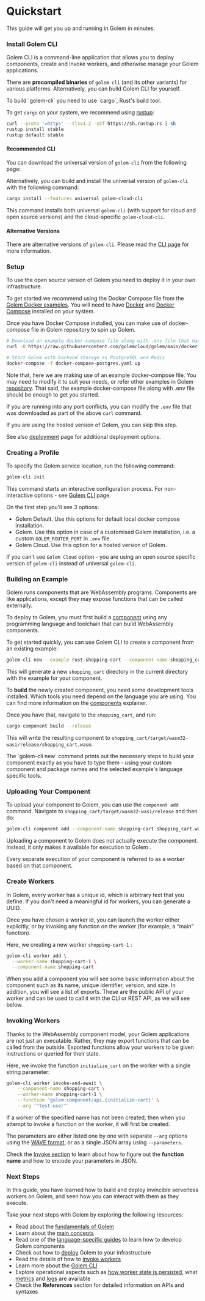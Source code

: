 
# Quickstart

This guide will get you up and running in Golem in minutes.

### Install Golem CLI

Golem CLI is a command-line application that allows you to deploy components,
create and invoke workers, and otherwise manage your Golem applications.

There are **precompiled binaries** of `golem-cli` (and its other variants) for
various platforms. Alternatively, you can build Golem CLI for yourself.

<Callout type="info">
To build `golem-cli` you need to use `cargo`, Rust's build tool.

To get `cargo` on your system, we recommend using [rustup](https://rustup.rs/):

```bash filename="Terminal" copy
curl --proto '=https' --tlsv1.2 -sSf https://sh.rustup.rs | sh
rustup install stable
rustup default stable
```

</Callout>

#### Recommended CLI

You can download the universal version of `golem-cli` from the following page:

<Cards num={1}>
  <Card
    title="Golem Cloud Releases"
    href="https://github.com/golemcloud/golem-cloud-releases/releases"
  />
</Cards>

Alternatively, you can build and install the universal version of `golem-cli`
with the following command:

```bash filename="Terminal" copy
cargo install --features universal golem-cloud-cli
```

This command installs both universal `golem-cli` (with support for cloud and
open source versions) and the cloud-specific `golem-cloud-cli`.

#### Alternative Versions

There are alternative versions of `golem-cli`. Please read the [CLI page](/docs/cli) for more information.

### Setup

To use the open source version of Golem you need to deploy it in your own infrastructure.

To get started we recommend using the Docker Compose file from the [Golem Docker examples](https://github.com/golemcloud/golem/blob/main/docker-examples/docker-compose-.yaml). You will need to have [Docker](https://docs.docker.com/get-docker/) and [Docker Compose](https://docs.docker.com/compose/install/) installed on your system.

Once you have Docker Compose installed, you can make use of docker-compose file in Golem repository to spin up Golem.

```bash filename="Terminal" copy
# Download an example docker-compose file along with .env file that has a few common configurations
curl -O https://raw.githubusercontent.com/golemcloud/golem/main/docker-examples/docker-compose-postgres.yaml -O  https://raw.githubusercontent.com/golemcloud/golem/main/docker-examples/.env

# Start Golem with backend storage as PostgreSQL and Redis
docker-compose -f docker-compose-postgres.yaml up
```

Note that, here we are making use of an example docker-compose file. You may
need to modify it to suit your needs, or refer other examples in Golem
[repository](https://github.com/golemcloud/golem/tree/main/docker-examples).
That said, the example docker-compose file along with .env file should be enough
to get you started.

If you are running into any port conflicts, you can modify the `.env` file that
was downloaded as part of the above `curl` command.

<Callout type="info">If you are using the hosted version of Golem, you can skip this step.</Callout>

See also [deployment](/docs/deploy.mdx) page for additional deployment
options.

### Creating a Profile

To specify the Golem service location, run the following command:

```bash filename="Terminal" copy
golem-cli init
```

This command starts an interactive configuration process. For non-interactive options - see [Golem CLI](/docs/cli) page.

On the first step you'll see 3 options:

- Golem Default. Use this options for default local docker compose installation.
- Golem. Use this option in case of a customised Golem installation, i.e. a custom `GOLEM_ROUTER_PORT` in `.env` file.
- Golem Cloud. Use this option for a hosted version of Golem.

If you can't see `Golem Cloud` option - you are using an open source specific version of `golem-cli` instead of universal `golem-cli`.

### Building an Example

Golem runs components that are WebAssembly programs. Components are like
applications, except they may expose functions that can be called externally.

To deploy to Golem, you must first build a [component](/docs/concepts/components)
using any programming language and toolchain that can build WebAssembly
components.

To get started quickly, you can use Golem CLI to create a component from an
existing example:

```bash filename="Terminal" copy
golem-cli new --example rust-shopping-cart --component-name shopping_cart
```

This will generate a new `shopping_cart` directory in the current directory with
the example for your component.

To **build** the newly created component, you need some development tools
installed. Which tools you need depend on the language you are using. You can
find more information on the [components](/docs/concepts/components) explainer.

Once you have that, navigate to the `shopping_cart`, and run:

```bash filename="Terminal" copy
cargo component build --release
```

This will write the resulting component to `shopping_cart/target/wasm32-wasi/release/shopping_cart.wasm`.

<Callout>
  The `golem-cli new` command prints out the necessary steps to build your component exactly as you
  have to type them - using your custom component and package names and the selected example's
  language specific tools.
</Callout>

### Uploading Your Component

To upload your component to Golem, you can use the `component add` command. Navigate to `shopping_cart/target/wasm32-wasi/release` and then do:

```bash filename="Terminal" copy
golem-cli component add --component-name shopping-cart shopping_cart.wasm
```

Uploading a component to Golem does not actually execute the component. Instead, it only makes it available for execution to Golem
.

Every separate execution of your component is referred to as a _worker_ based on that component.

### Create Workers

In Golem, every worker has a unique id, which is arbitrary text that you define. If you don't need a meaningful id for workers, you can generate a UUID.

Once you have chosen a worker id, you can launch the worker either explicitly, or by invoking any function on the worker (for example, a “main” function).

Here, we creating a new worker `shopping-cart-1` :

```bash filename="Terminal" copy
golem-cli worker add \
  --worker-name shopping-cart-1 \
  --component-name shopping-cart
```

When you add a component you will see some basic information about the component such as its name, unique identifier, version, and size. In addition, you will see a list of exports. These are the public API of your worker and can be used to call it with the CLI or REST API, as we will see below.

### Invoking Workers

Thanks to the WebAssembly component model, your Golem applications are not just an executable. Rather, they may export functions that can be called from the outside. Exported functions allow your workers to be given instructions or queried for their state.

Here, we invoke the function `initialize_cart` on the worker with a single string parameter:

```bash filename="Terminal" copy
golem-cli worker invoke-and-await \
    --component-name shopping-cart \
    --worker-name shopping-cart-1 \
    --function 'golem:component/api.{initialize-cart}' \
    --arg '"test-user"'
```

If a worker of the specified name has not been created, then when you attempt to invoke a function on the worker, it will first be created.

The parameters are either listed one by one with separate `--arg` options using the [WAVE format](https://github.com/lann/wasm-wave), or as a single JSON array using `--parameters`.

Check the [Invoke section](/docs/invoke) to learn about how to figure out the **function name** and how to encode your parameters in JSON.

### Next Steps

In this guide, you have learned how to build and deploy invincible serverless workers on Golem, and seen how you can interact with them as they execute.

Take your next steps with Golem by exploring the following resources:

- Read about the [fundamentals of Golem](/docs/fundamentals)
- Learn about the [main concepts](/docs/concepts)
- Read one of the [language-specific guides](/docs/develop-overview) to learn how to develop Golem components
- Check out how to [deploy](/docs/deploy) Golem to your infrastructure
- Read the details of how to [invoke workers](/docs/invoke)
- Learn more about the [Golem CLI](/docs/cli)
- Explore operational aspects such as [how worker state is persisted](/docs/operate/persistence), what [metrics](/docs/operate/metrics) and [logs](/docs/operate/logs) are available
- Check the **References** section for detailed information on APIs and syntaxes
